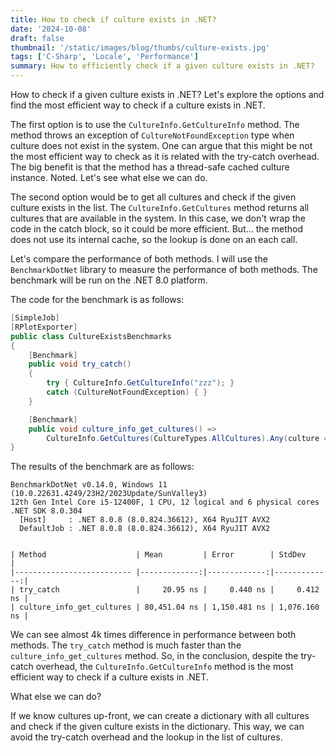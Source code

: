 ```yaml
---
title: How to check if culture exists in .NET?
date: '2024-10-08'
draft: false
thumbnail: '/static/images/blog/thumbs/culture-exists.jpg'
tags: ['C-Sharp', 'Locale', 'Performance']
summary: How to efficiently check if a given culture exists in .NET?
---
```


How to check if a given culture exists in .NET? Let's explore the options and find the most efficient way to check if a culture exists in .NET.

The first option is to use the `CultureInfo.GetCultureInfo` method. The method throws an exception of `CultureNotFoundException` type when culture does not exist in the system. One can argue that this might be not the most efficient way to check as it is related with the try-catch overhead. The big benefit is that the method has a thread-safe cached culture instance. Noted. Let's see what else we can do.

The second option would be to get all cultures and check if the given culture exists in the list. The `CultureInfo.GetCultures` method returns all cultures that are available in the system. In this case, we don't wrap the code in the catch block, so it could be more efficient. But... the method does not use its internal cache, so the lookup is done on an each call.

Let's compare the performance of both methods. I will use the `BenchmarkDotNet` library to measure the performance of both methods. The benchmark will be run on the .NET 8.0 platform.

The code for the benchmark is as follows:

```csharp
[SimpleJob]
[RPlotExporter]
public class CultureExistsBenchmarks
{
    [Benchmark]
    public void try_catch()
    {
        try { CultureInfo.GetCultureInfo("zzz"); }
        catch (CultureNotFoundException) { }
    }

    [Benchmark]
    public void culture_info_get_cultures() =>
        CultureInfo.GetCultures(CultureTypes.AllCultures).Any(culture => string.Equals(culture.Name, "zzz", StringComparison.CurrentCultureIgnoreCase));
}
```

The results of the benchmark are as follows:

```plaintext
BenchmarkDotNet v0.14.0, Windows 11 (10.0.22631.4249/23H2/2023Update/SunValley3)
12th Gen Intel Core i5-12400F, 1 CPU, 12 logical and 6 physical cores
.NET SDK 8.0.304
  [Host]     : .NET 8.0.8 (8.0.824.36612), X64 RyuJIT AVX2
  DefaultJob : .NET 8.0.8 (8.0.824.36612), X64 RyuJIT AVX2


| Method                    | Mean         | Error        | StdDev       |
|-------------------------- |-------------:|-------------:|-------------:|
| try_catch                 |     20.95 ns |     0.440 ns |     0.412 ns |
| culture_info_get_cultures | 80,451.04 ns | 1,150.481 ns | 1,076.160 ns |

```

We can see almost 4k times difference in performance between both methods. The `try_catch` method is much faster than the `culture_info_get_cultures` method. So, in the conclusion, despite the try-catch overhead, the `CultureInfo.GetCultureInfo` method is the most efficient way to check if a culture exists in .NET.

What else we can do?

If we know cultures up-front, we can create a dictionary with all cultures and check if the given culture exists in the dictionary. This way, we can avoid the try-catch overhead and the lookup in the list of cultures.